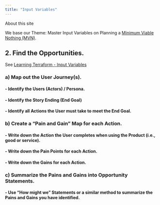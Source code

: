 ```yaml
---
title: "Input Variables"
---
```


About this site

We base our Theme: Master Input Variables on Planning a [Minimum Viable Nothing (MVN)](https://github.com/vanHeemstraSystems/minimum-viable-nothing).

## 2. Find the **Opportunities**.

See [Learning Terraform - Input Variables](https://vanheemstrasystems.github.io/learning-terraform-input-variables/)

### a) Map out the **User Journey(s)**.

#### - Identify the **Users** (Actors) / Persona.

#### - Identify the Story Ending (**End Goal**)

#### - Identify all **Actions** the User must take to meet the End Goal.

### b) Create a "**Pain and Gain**" Map for each Action.

#### - Write down the **Action** the User completes when using the Product (i.e., good or service).

#### - Write down the **Pain Points** for each Action.

#### - Write down the **Gains** for each Action.

### c) Summarize the Pains and Gains into **Opportunity Statements**.

#### - Use "**How might we**" Statements or a similar method to summarize the Pains and Gains you have identified. 
